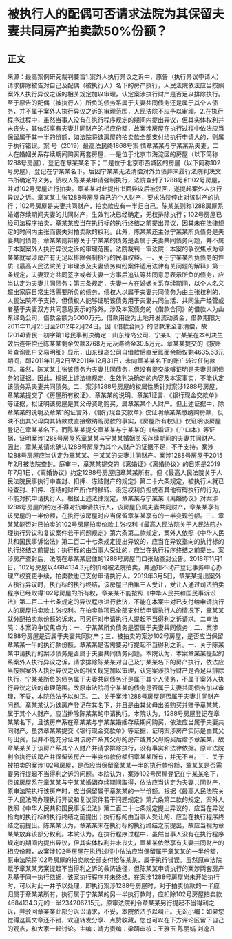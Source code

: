 # 被执行人的配偶可否请求法院为其保留夫妻共同房产拍卖款50%份额？
## 正文
来源：最高案例研究裁判要旨1.案外人执行异议之诉中，原告（执行异议申请人）请求排除被告对自己及配偶（被执行人）名下的房产执行，人民法院依法应当按照案外人执行异议之诉的相关规定加以审理，认定案涉执行财产是否足以排除执行。至于原告的配偶（被执行人）所负的债务系属于夫妻共同债务还是属于其个人债务，并不属于案外人执行异议之诉的审理范围，人民法院不应予以审理。2.在执行程序过程中，虽然当事人没有在执行程序规定的期间内提出异议，但其实体权利并未丧失，其依然享有夫妻共同财产的相应份额，故案涉房屋在执行过程中依法应当保留属于其一半的份额，如法院将该房屋的拍卖款全部支付给执行申请人的，则属于执行错误。案 号（2019）最高法民终1868号案 情章某某与宁某某系夫妻，二人在婚姻关系存续期间购买两套房屋，一是位于北京市海淀区的房屋（以下简称1288号房屋），登记在章某某名下；二是位于北京市西城区的房屋（以下简称102号房屋），登记在宁某某名下。后因宁某某无法清偿对外负债并未履行法院判决文书所确定的义务，债权人陈某某申请强制执行，法院查封了1288号和102号房屋，并对102号房屋进行拍卖。章某某对此提出书面异议后被驳回，遂提起案外人执行异议之诉。章某某主张1288号房屋自己的个人财产，要求法院停止对该财产的执行；102号房屋是夫妻共同财产，拍卖款应有一半归自己。陈某某则称1288房屋系婚姻存续期间夫妻的共同财产，生效判决已经确定，无权排除执行；102号房屋已经司法程序拍卖，章某某应当在执行标的执行终结之前提出异议，因其未在法律规定的时间内主张而丧失对拍卖款的权利。此外，陈某某还主张宁某某所负债务是夫妻共同债务，章某某则辩称关于宁某某的债务是否属于夫妻共同债务问题，并不属于本案案外人执行异议之诉的审理范围。法院裁判一审法院：本案的争议焦点为章某某就案涉房产有无足以排除强制执行的民事权益。一、关于宁某某所负债务的性质《最高人民法院关于审理涉及夫妻债务纠纷案件适用法律有关问题的解释》第一条规定，夫妻双方共同签字或者夫妻一方事后追认等共同意思表示所负的债务，应当认定为夫妻共同债务；第三条规定，夫妻一方在婚姻关系存续期间，以个人名义超出家庭日常生活需要所负的债务，债权人以属于夫妻共同债务为由主张权利的，人民法院不予支持，但债权人能够证明该债务用于夫妻共同生活、共同生产经营或者基于夫妻双方共同意思表示的除外。涉及本案债务的《借款合同》的借款人为山东绿岛公司，借款金额为5000万元，借款用途为土地开发流动资金，借款期限为2011年11月25日至2012年2月24日。因《借款合同》的借款未全部清偿，故(2014)青民一初字第1号民事判决确定：山东绿岛公司、宁某1、宁某某在本判决生效后连带偿还陈某某剩余欠款3768万元及滞纳金30.5万元。章某某提交的《按账号查询账户交易明细》显示，山东绿岛公司自借款后直至账面余额仅剩4635.63元期间，即2011年11月2日至2011年12月31日，未向章某某名下的账户转过任何款项。虽然，陈某某主张该债务为夫妻共同债务，但没有提交能够证明是夫妻共同债务的证据。因此，根据上述法律规定、生效判决确定的内容及本案事实，不能认定该债务系夫妻共同债务。二、案涉1288号房屋的权属性质针对案涉1288号房屋，章某某提交了《房屋所有权证》、章某某的说明、章某1证言、《银行现金交款单》等证据，拟证明该房屋是其父母资助购买，属章某某个人财产。但上述证据中，除章某某的说明及章某1的证言外，《银行现金交款单》仅证明章某某缴纳购房款，反映不出其父母向其转款或直接缴纳购房款的事实，《房屋所有权证》仅证明该房屋登记在章某某名下。而陈某某提交章某某与宁某某的《结婚证》《户口本》等证据，证明案涉1288号房屋系章某某与宁某某婚姻关系存续期间的夫妻共同财产。因此，章某某请求确认1288号房屋为其个人财产的证据不足，不予支持。案涉1288号房屋应当认定为章某某、宁某某的夫妻共同财产。案涉1288号房屋于2015年2月被法院查封。庭审中，章某某提交的《离婚证》《离婚协议》的日期是2019年7月1日，《离婚协议》约定1288号房屋归章某某所有。但《最高人民法院关于人民法院民事执行中查封、扣押、冻结财产的规定》第二十六条规定，被执行人就已经查封、扣押、冻结的财产所作的移转、设定权利负担或者其他有碍执行的行为，不能对抗申请执行人。根据上述法律规定，章某某与宁某某《离婚协议》对案涉1288号房屋的约定不得对抗申请执行人，该房屋仍属夫妻共同财产，章某某享有该房屋的一半份额，在执行该房屋时应当保留章某某享有的一半变现份额。三、章某某能否对已拍卖的102号房屋拍卖价款主张权利《最高人民法院关于人民法院办理执行异议和复议案件若干问题规定》第六条第二款规定，案外人依照《中华人民共和国民事诉讼法》第二百二十七条规定提出异议的，应当在异议指向的执行标的执行终结之前提出；执行标的由当事人受让的，应当在执行程序终结之前提出。案涉房产查封后，法院在章某某居住的1288号房屋门口张贴查封公告。2018年11月1日，102号房屋以4684134.3元的价格被法院拍卖，并通知不动产登记事务中心办理产权变更手续，拍卖款也已支付申请执行人。2019年3月5日，章某某提出案外人执行异议时，执行标的执行终结，该房屋已由第三人受让，受让人通过司法拍卖程序已经取得102号房屋的所有权，章某某不能按照《中华人民共和国民事诉讼法》第二百二十七条规定的异议程序进行救济，不能在本案中对已支付给申请执行人的房屋拍卖款主张权利。在拍卖款项已全部支付给申请执行人的情况下，章某某就分配拍卖款份额的诉求，可另行对申请执行人提起不当得利之诉请求。二审法院：本案的争议焦点为：一、宁某某所负债务是否属于夫妻共同债务；二、案涉1288号房屋是否属于夫妻共同财产；三、被拍卖的案涉102号房屋，是否应当保留章某某一半的执行款份额，章某某是否需要另行提起不当得利之诉。一、关于陈某某申请执行的案涉债务是否属于夫妻共同债务问题。本院认为，本案章某某提起的系案外人执行异议之诉，请求排除陈某某对自己及宁某某名下的房产执行，依法应当按照案外人执行异议之诉的相关规定加以审理，认定案涉执行财产是否足以排除执行，宁某某所负的债务属于夫妻共同债务还是属于其个人债务，不属于案外人执行异议之诉的审理范围。故原审法院将宁某某的债务是否属于夫妻共同债务加以审理，不妥，本院依法予以纠正。二、关于案涉1288号房屋是否属于夫妻共同财产问题。章某某认为该房产登记在其名下，并且是由其父母出资购买并赠予章某某，属于其个人财产，应当排除陈某某的申请执行。本院认为，1288号房屋登记在章某某名下，且该房产系在章某某与宁某某婚姻存续期间购买，依法应当属于夫妻共同财产。虽然章某某提交《银行现金交款单》等证据，证明案涉房产实际是由其父母出资，但并不能充分证明该房产系其父母的房产或其父母购买后赠予章某某，故章某某关于该房产系其个人财产并请求排除执行，没有事实和法律依据。原审法院判令执行该房产并保留该房产一半变价款份额归章某某所有，并无不当。三、关于被拍卖的案涉102号房屋，是否应当保留章某某一半的执行款份额，章某某是否需要另行提起不当得利之诉的问题。本院认为，案涉102号房屋登记在宁某某名下，但该房屋系在章某某与宁某某婚姻存续期间取得，依法应当认定为夫妻共同财产，原审法院执行该房产时，应当保留属于章某某的一半份额。根据《最高人民法院关于人民法院办理执行异议和复议案件若干问题规定》第六条第二款的规定，案外人依照《中华人民共和国民事诉讼法》第二百二十七条规定提出异议的，应当在异议指向的执行标的执行终结之前提出；执行标的由当事人受让的，应当在执行程序终结之前提出。陈某某认为，章某某未在执行标的执行终结之前提出，故应当视为章某某放弃该部分权利。本院认为，在执行程序过程中，虽然当事人没有在执行程序规定的期间内提出异议，但其实体权利并未丧失，章某某依然享有夫妻共同财产的相应份额，故案涉102号房屋在执行过程中依法应当保留属于章某某的一半份额，原审法院将102号房屋的拍卖款全部支付给陈某某，属于执行错误。虽然原审法院赋予章某某另案提起不当得利之诉的救济途径，但陈某某申请执行的案涉两套房产系基于同一执行依据，该案执行程序并未终结。在案涉1288号房屋尚未开始执行时，可以对此一并予以处理，即执行案涉1288号房屋时，对于拍卖价款的一半应归属于章某某所有，执行属于宁某某的另一半执行款时，应扣除102号房屋拍卖款4684134.3元的一半2342067.15元。原审法院判令章某某另行提起不当得利之诉，并驳回章某某此部分诉讼请求，不妥，本院依法予以纠正。无讼小编：如果您觉得这篇文章还不错，欢迎转发分享、点赞收藏，您也可以在下方评论区留下自己的观点，和大家一起讨论。主编：靖力责编：梁萌审核：王雅玉 陈丽娟 刘逸凡